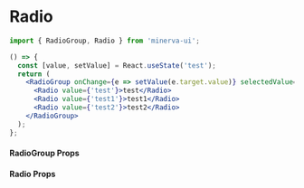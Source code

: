 
<Meta title="Elements|Radio" component={Radio} />

# Radio

```js
import { RadioGroup, Radio } from 'minerva-ui';
```

```jsx
() => {
  const [value, setValue] = React.useState('test');
  return (
    <RadioGroup onChange={e => setValue(e.target.value)} selectedValue={value}>
      <Radio value={'test'}>test</Radio>
      <Radio value={'test1'}>test1</Radio>
      <Radio value={'test2'}>test2</Radio>
    </RadioGroup>
  );
};
```

#### RadioGroup Props
<Props of={RadioGroup} />

#### Radio Props
<Props of={Radio} />
